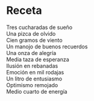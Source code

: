 # Receta {-}


Tres cucharadas de sueño<br>
Una pizca de olvido<br>
Cien gramos de viento<br>
Un manojo de buenos recuerdos<br>
Una onza de alegría<br>
Media taza de esperanza<br>
Ilusión en rebanadas<br>
Emoción en mil rodajas<br>
Un litro de entusiasmo<br>
Optimismo remojado<br>
Medio cuarto de energía<br>


